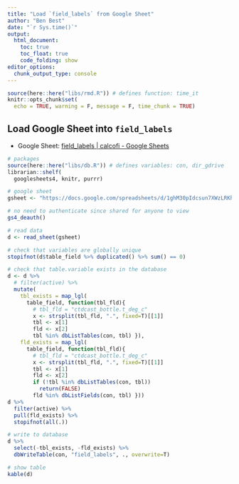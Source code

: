```yaml
---
title: "Load `field_labels` from Google Sheet"
author: "Ben Best"
date: "`r Sys.time()`"
output: 
  html_document:
    toc: true
    toc_float: true
    code_folding: show
editor_options: 
  chunk_output_type: console
---
```


```r
source(here::here("libs/rmd.R")) # defines function: time_it
knitr::opts_chunk$set(
  echo = TRUE, warning = F, message = F, time_chunk = TRUE)
```

## Load Google Sheet into `field_labels`

* Google Sheet: [field_labels | calcofi - Google Sheets](https://docs.google.com/spreadsheets/d/1ghM30pIdcsun7XWzLRKh4EilUplN60YdHayfiilPFwE/edit?pli=1#gid=0)

```r
# packages
source(here::here("libs/db.R")) # defines variables: con, dir_gdrive
librarian::shelf(
  googlesheets4, knitr, purrr)

# google sheet
gsheet <- "https://docs.google.com/spreadsheets/d/1ghM30pIdcsun7XWzLRKh4EilUplN60YdHayfiilPFwE/edit"

# no need to authenticate since shared for anyone to view
gs4_deauth() 

# read data
d <- read_sheet(gsheet)

# check that variables are globally unique
stopifnot(d$table_field %>% duplicated() %>% sum() == 0)

# check that table.variable exists in the database
d <- d %>% 
  # filter(active) %>% 
  mutate(
    tbl_exists = map_lgl(
      table_field, function(tbl_fld){
        # tbl_fld = "ctdcast_bottle.t_deg_c"
        x <- strsplit(tbl_fld, ".", fixed=T)[[1]]
        tbl <- x[1]
        fld <- x[2]
        tbl %in% dbListTables(con, tbl) }),
    fld_exists = map_lgl(
      table_field, function(tbl_fld){
        # tbl_fld = "ctdcast_bottle.t_deg_c"
        x <- strsplit(tbl_fld, ".", fixed=T)[[1]]
        tbl <- x[1]
        fld <- x[2]
        if (!tbl %in% dbListTables(con, tbl))
          return(FALSE)
        fld %in% dbListFields(con, tbl) }))
d %>% 
  filter(active) %>% 
  pull(fld_exists) %>% 
  stopifnot(all(.))

# write to database
d %>% 
  select(-tbl_exists, -fld_exists) %>% 
  dbWriteTable(con, "field_labels", ., overwrite=T)

# show table
kable(d)
```
